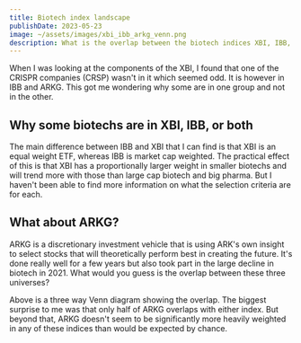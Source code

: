 ```yaml
---
title: Biotech index landscape
publishDate: 2023-05-23
image: ~/assets/images/xbi_ibb_arkg_venn.png
description: What is the overlap between the biotech indices XBI, IBB, and ARKG?
---
```


When I was looking at the components of the XBI, I found that one of the CRISPR companies (CRSP) wasn't in it which seemed odd. It is however in IBB and ARKG. This got me wondering why some are in one group and not in the other.

## Why some biotechs are in XBI, IBB, or both

The main difference between IBB and XBI that I can find is that XBI is an equal weight ETF, whereas IBB is market cap weighted. The practical effect of this is that XBI has a proportionally larger weight in smaller biotechs and will trend more with those than large cap biotech and big pharma. But I haven't been able to find more information on what the selection criteria are for each.

## What about ARKG?

ARKG is a discretionary investment vehicle that is using ARK's own insight to select stocks that will theoretically perform best in creating the future. It's done really well for a few years but also took part in the large decline in biotech in 2021. What would you guess is the overlap between these three universes?

Above is a three way Venn diagram showing the overlap. The biggest surprise to me was that only half of ARKG overlaps with either index. But beyond that, ARKG doesn't seem to be significantly more heavily weighted in any of these indices than would be expected by chance.
